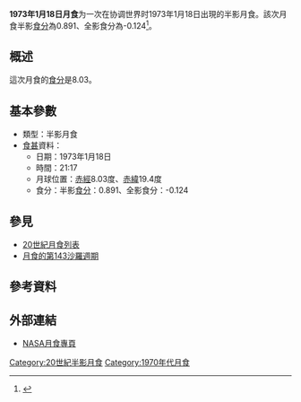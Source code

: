 {{Notability|time=2022-05-10T08:33:29+00:00}}
{{Infobox lunar eclipse
| date        = 1973年1月18日
| time        = 21:17
| nature     = 半影月食
| saros       = 143
| gamma           = -1.085
| magnitude      = 半影食分：0.891<br/>全影食分：-0.124
| par_duration   = 
| tot_duration    = 
| chart               = Lunar eclipse chart close-1973Jan18.png
}}
'''1973年1月18日月食'''为一次在协调世界时1973年1月18日出現的半影月食。該次月食半影[[食分|食分]]為0.891、全影食分為-0.124<ref name="nasa_catalog_list">{{cite web|url=http://eclipse.gsfc.nasa.gov/LEcat/LE1901-2000.html|title=Lunar Eclipses: 1901 to 2000|language=en|publisher=[[NASA|NASA]]|archiveurl=https://web.archive.org/web/20080331031357/http://eclipse.gsfc.nasa.gov/LEcat/LE1901-2000.html|archivedate=2008-03-31|deadurl=yes|accessdate=2016-09-10}}</ref>。

== 概述 ==
這次月食的[[食分|食分]]是8.03。

== 基本參數 ==
{{NoteUTC}}
* 類型：半影月食
*[[食甚|食甚]]資料：
** 日期：1973年1月18日
** 時間：21:17
** 月球位置：[[赤經|赤經]]8.03度、[[赤緯|赤緯]]19.4度
** 食分：半影[[食分|食分]]：0.891、全影食分：-0.124


== 參見 ==
{{portal box|天文學}}
* [[20世紀月食列表|20世紀月食列表]]
* [[月食的第143沙羅週期|月食的第143沙羅週期]]

== 參考資料 ==
{{reflist}}

== 外部連結 ==
* [http://eclipse.gsfc.nasa.gov/lunar.html NASA月食專頁]{{Wayback|url=http://eclipse.gsfc.nasa.gov/lunar.html |date=20181231235927 }}{{en icon}}
{{Lunar-eclipse-stub}}
{{月食}}

[[Category:20世紀半影月食|Category:20世紀半影月食]]
[[Category:1970年代月食|Category:1970年代月食]]